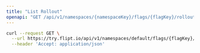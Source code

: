 ```yaml
---
title: "List Rollout"
openapi: "GET /api/v1/namespaces/{namespaceKey}/flags/{flagKey}/rollouts"
---
```


<RequestExample>

```bash cURL
curl --request GET \
  --url https://try.flipt.io/api/v1/namespaces/default/flags/{flagKey}/rollouts \
  --header 'Accept: application/json'
```

</RequestExample>
